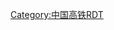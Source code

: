 {{Routemap
|title=京石客运专线<includeonly>
|inline=1</includeonly>
|map=
CONTg\\\\~~ ~~ ~~ ~~{{RoutemapRoute|Licon=u|[[北京地下直径线]]往[[北京站|北京]]}}
STR\\CONTg\\~~ ~~ ~~ ~~{{RoutemapRoute|Licon=u|[[京沪铁路]]往[[北京站|北京]]}}
ABZg+l\LSTRq\KRZol+r\CONTfq\~~ ~~ ~~ ~~{{RoutemapRoute|Licon=d|[[京九铁路]]往[[常平站|常平]]}}
BHF\\STR\\~~0~~'''{{站|北京西}}'''~~经由'''京西联络线'''<ref>{{cite journal|author=铁道部|journal=铁路客货运输专刊|year=2012|issue=6|title=铁道部关于京广高速线京郑段等线开办旅客运输初期运营有关事项的通知|pages=90－93}}</ref>
CONTgq\ABZgr\\STR\\\~~ ~~ ~~ ~~{{RoutemapRoute|Licon=l|[[西长铁路]]往[[良乡站|良乡]]}}
STR\\eBHF\\~~xx~~'''{{站|北京丰台}}'''
STR\\ABZgl+l\CONTfq\~~ ~~ ~~ ~~{{RoutemapRoute|Licon=r|[[京沪铁路]]往[[上海站|上海]]}}
STR\\xABZgl\STR+r\~~ ~~ ~~ ~~{{RoutemapRoute|Licon=r|[[京广铁路]]往[[广州站|广州]]}}
hSTRa@g\\exhSTRa@g\STR\
CONTgq\hKRZ\LSTRq\xhKRZ\ABZgr\\~~ ~~ ~~ ~~{{RoutemapRoute|Licon=l|上跨[[丰沙铁路]]往[[沙城站|沙城]]}}
hKRZW\WASSERq\exhKRZW\hKRZWae\~~ ~~[[永定河特大桥 (京石客运专线)|永定河特大桥]]
hSTRl\hSTRq\xhABZg+r\STR\
STR+l\STRq\hKRZ\STRr\~~ ~~ ~~ ~~上跨[[京广铁路]]
LSTR\\hHST!~BST\\~~ ~~杜家坎线路所
LSTR\\hSTRe@f\\
LSTR\\HST\\~~59~~{{站|涿州东}}
LSTR\\HST\\~~84~~{{站|高碑店东}}
LSTR\\HST\\~~139~~{{站|保定东}}
LSTR\\HST\\~~200~~{{站|定州东}}
LSTR\\HST\FLUG\~~244~~{{站|正定机场}}
STRl\STRq\ABZg+r\\~~ ~~ ~~ ~~{{RoutemapRoute|Licon=l|[[京广铁路]]往{{站|北京丰台}}}}
\\ABZg+l\CONTfq\~~ ~~ ~~{{RoutemapRoute|Licon=r|[[石济客运专线]]往{{站|济南东}}}}
TUNNEL1~~ ~~ ~~[[石家庄隧道]]
\BHF\~~280~~'''{{站|石家庄}}'''
CONTgq\ABZgr\~~ ~~ ~~ ~~{{RoutemapRoute|Licon=l|[[石太客运专线]]往{{站|太原}}}}
CONTgq\ABZgr\~~ ~~ ~~ ~~{{RoutemapRoute|Licon=l|[[京广铁路]]往{{站|广州}}}}
CONTf~~ ~~ ~~ ~~{{RoutemapRoute|Licon=d|连接[[石武客运专线]]往{{站|武汉}}}}
|bottom={{navbar|京石客运专线RDT}}
}}<noinclude>
{{Rdt intro|[[京石客运专线]]}}
[[Category:中国高铁RDT]]
</noinclude>